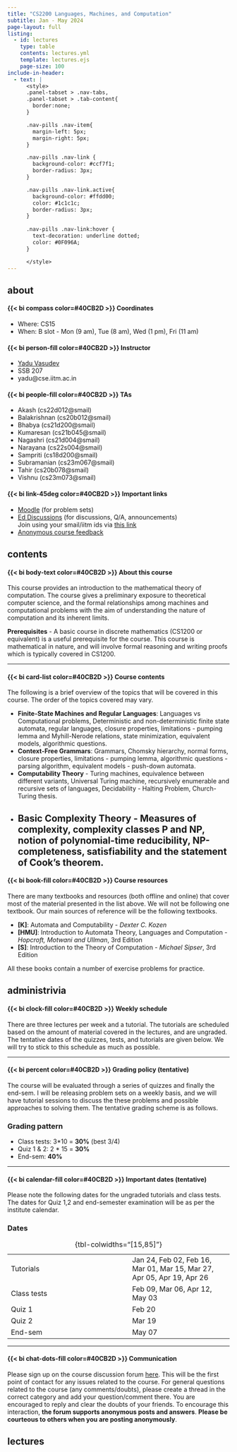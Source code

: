 ```yaml
---
title: "CS2200 Languages, Machines, and Computation"
subtitle: Jan - May 2024
page-layout: full
listing:
  - id: lectures
    type: table
    contents: lectures.yml
    template: lectures.ejs
    page-size: 100
include-in-header: 
  - text: |
      <style>
      .panel-tabset > .nav-tabs,
      .panel-tabset > .tab-content{
        border:none;
      }

      .nav-pills .nav-item{
        margin-left: 5px;
        margin-right: 5px;
      }

      .nav-pills .nav-link {
        background-color: #ccf7f1;
        border-radius: 3px;
      }

      .nav-pills .nav-link.active{
        background-color: #ffdd00; 
        color: #1c1c1c;
        border-radius: 3px;
      }
      
      .nav-pills .nav-link:hover {
        text-decoration: underline dotted;
        color: #0F096A;
      }

      </style>
---
```


::: nav-pills
::: panel-tabset

## about

::: {.grid}

::: {.g-col-6}

####  {{< bi compass color=#40CB2D >}} Coordinates

- Where: CS15
- When: B slot - Mon (9 am), Tue (8 am), Wed (1 pm), Fri (11 am)


#### {{< bi person-fill color=#40CB2D >}} Instructor
- [Yadu Vasudev](https://yaduvasudev.github.io/)
- SSB 207
- yadu@cse.iitm.ac.in

#### {{< bi people-fill color=#40CB2D >}} TAs

- Akash (cs22d012@smail)
- Balakrishnan (cs20b012@smail)
- Bhabya (cs21d200@smail)
- Kumaresan (cs21b045@smail)
- Nagashri (cs21d004@smail)
- Narayana (cs22s004@smail)
- Sampriti (cs18d200@smail)
- Subramanian (cs23m067@smail)
- Tahir (cs20b078@smail)
- Vishnu (cs23m073@smail)

:::

::: {.g-col-6}

#### {{< bi link-45deg color=#40CB2D >}} Important links

- [Moodle](https://coursesnew.iitm.ac.in/course/view.php?id=3573) (for problem sets)
- [Ed Discussions](https://edstem.org/us/courses/53487/discussion/) (for discussions, Q/A, announcements) \
  Join using your smail/iitm ids via [this link](https://edstem.org/us/join/TNAbRy)
- [Anonymous course feedback](https://forms.gle/iQCTdLpom2RgTdea7)

:::

:::


## contents

::: {.grid}

::: {.g-col-10}

#### {{< bi body-text color=#40CB2D >}} About this course

This course provides an introduction to the mathematical theory of computation. The course gives a preliminary exposure to theoretical computer science, and the formal relationships among machines and computational problems with the aim of understanding the nature of computation and its inherent limits.

**Prerequisites** - A basic course in discrete mathematics (CS1200 or equivalent) is a useful prerequisite for the course. This course is mathematical in nature, and will involve formal reasoning and writing proofs which is typically covered in CS1200. 

---

#### {{< bi card-list color=#40CB2D >}} Course contents

The following is a brief overview of the topics that will be covered in this course. The order of the topics covered may vary.

- **Finite-State Machines and Regular Languages**: Languages vs Computational problems, Deterministic and non-deterministic finite state automata, regular languages, closure properties, limitations - pumping lemma and Myhill-Nerode relations, state minimization, equivalent models, algorithmic questions.
- **Context-Free Grammars**: Grammars, Chomsky hierarchy, normal forms, closure properties, limitations - pumping lemma, algorithmic questions - parsing algorithm, equivalent models - push-down automata.
- **Computability Theory** - Turing machines, equivalence between different variants, Universal Turing machine, recursively enumerable and recursive sets of languages, Decidability - Halting Problem, Church-Turing thesis.
- **Basic Complexity Theory** - Measures of complexity, complexity classes P and NP, notion of polynomial-time reducibility, NP-completeness, satisfiability and the statement of Cook's theorem.
---

#### {{< bi book-fill color=#40CB2D >}} Course resources

There are many textbooks and resources (both offline and online) that cover most of the material presented in the list above. We will not be following one textbook. Our main sources of reference will be the following textbooks.

- **[K]**: Automata and Computability - *Dexter C. Kozen*
- **[HMU]**: Introduction to Automata Theory, Languages and Computation - *Hopcroft, Motwani and Ullman*, 3rd Edition
- **[S]**: Introduction to the Theory of Computation - *Michael Sipser*, 3rd Edition

All these books contain a number of exercise problems for practice.

:::

:::

## administrivia

::: {.grid}

::: {.g-col-10}

#### {{< bi clock-fill color=#40CB2D >}} Weekly schedule

There are three lectures per week and a tutorial. The tutorials are scheduled based on the amount of material covered in the lectures, and are ungraded. The tentative dates of the quizzes, tests, and tutorials are given below. We will try to stick to this schedule as much as possible.

---

#### {{< bi percent color=#40CB2D >}} Grading policy (tentative)

The course will be evaluated through a series of quizzes and finally the end-sem. I will be releasing problem sets on a weekly basis, and we will have tutorial sessions to discuss the these problems and possible approaches to solving them. The tentative grading scheme is as follows.


::: {.callout-tip appearance="simple"}

### Grading pattern

- Class tests: 3*10 = **30%** (best 3/4)
- Quiz 1 & 2: 2 * 15 = **30%**
- End-sem: **40%**

:::

---

#### {{< bi calendar-fill color=#40CB2D >}} Important dates (tentative)

Please note the following dates for the ungraded tutorials and class tests. The dates for Quiz 1,2 and end-semester examination will be as per the institute calendar.


::: {.callout-tip appearance="simple"}

### Dates

|      |     |
|------|-----|
| Tutorials | Jan 24, Feb 02, Feb 16, Mar 01, Mar 15, Mar 27, Apr 05, Apr 19, Apr 26|
| Class tests | Feb 09, Mar 06, Apr 12, May 03 |
| Quiz 1 | Feb 20 |
| Quiz 2 | Mar 19 |
| End-sem | May 07 |

: {tbl-colwidths="[15,85]"}
      
::: 

---

#### {{< bi chat-dots-fill color=#40CB2D >}} Communication

Please sign up on the course discussion forum [here](https://edstem.org/us/join/TNAbRy). This will be the first point of contact for any issues related to the course. For general questions related to the course (any comments/doubts), please create a thread in the correct category and add your question/comment there. You are encouraged to reply and clear the doubts of your friends. To encourage this interaction, **the forum supports anonymous posts and answers**. **Please be courteous to others when you are posting anonymously**.

:::

:::

## lectures

::: {#lectures}


:::

:::

:::
